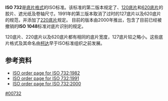 '''ISO 732'''是[[底片格式|底片格式]]的ISO标准。该标准的第二版本规定了{{link-en|127底片|127film}}、[[120底片|120底片]]和[[620底片|620底片]]的胶片、遮光纸及卷轴尺寸。1991年的第三版本取消了过时的127底片以及620底片的规范，并添加了[[220底片|220底片]]规定。 目前的版本由2000年推出，包含了目前已经被撤销的'''ISO 1048'''标准对底片识别的规定。

120底片、220底片以及620底片都有相同的底片宽度，127底片较之略小。这些底片格式及其命名由[[柯达|柯达]]早于ISO标准组织之前发展。

== 参考资料 ==
* [http://www.iso.org/iso/iso_catalogue/catalogue_ics/catalogue_detail_ics.htm?csnumber=4979 ISO order page for ISO 732:1982]{{Wayback|url=http://www.iso.org/iso/iso_catalogue/catalogue_ics/catalogue_detail_ics.htm?csnumber=4979 |date=20120117143149 }}
* [http://www.iso.org/iso/iso_catalogue/catalogue_ics/catalogue_detail_ics.htm?csnumber=4980 ISO order page for ISO 732:1991]{{Wayback|url=http://www.iso.org/iso/iso_catalogue/catalogue_ics/catalogue_detail_ics.htm?csnumber=4980 |date=20120117143135 }}
* [http://www.iso.org/iso/iso_catalogue/catalogue_tc/catalogue_detail.htm?csnumber=29302 ISO order page for ISO 732:2000]{{Wayback|url=http://www.iso.org/iso/iso_catalogue/catalogue_tc/catalogue_detail.htm?csnumber=29302 |date=20120117143142 }}

{{ISO standards}}

[[Category:ISO標準|#00732]]